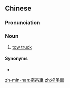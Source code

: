 {{also|拖吊车}}
==Chinese==
{{zh-forms|s=拖吊车}}

===Pronunciation===
{{zh-pron
|m=tuōdiàochē
|cat=n
}}

===Noun===
{{zh-noun}}

# [[tow truck]] {{gloss|motor vehicle for towing}}

====Synonyms====
* {{zh-l|拖車}}

{{zh-cat|Vehicles}}

[[zh-min-nan:拖吊車]]
[[zh:拖吊車]]